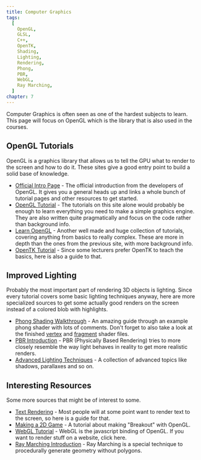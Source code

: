 ```yaml
---
title: Computer Graphics
tags:
  [
    OpenGL,
    GLSL,
    C++,
    OpenTK,
    Shading,
    Lighting,
    Rendering,
    Phong,
    PBR,
    WebGL,
    Ray Marching,
  ]
chapter: 7
---
```


Computer Graphics is often seen as one of the hardest subjects to learn. This page will focus on OpenGL which is the library that is also used in the courses.

## OpenGL Tutorials

OpenGL is a graphics library that allows us to tell the GPU what to render to the screen and how to do it. These sites give a good entry point to build a solid base of knowledge.

- [Official Intro Page](https://www.khronos.org/opengl/wiki/Getting_Started) - The official introduction from the developers of OpenGL. It gives you a general heads up and links a whole bunch of tutorial pages and other resources to get started.
- [OpenGL Tutorial](http://www.opengl-tutorial.org/beginners-tutorials/tutorial-1-opening-a-window/) - The tutorials on this site alone would probably be enough to learn everything you need to make a simple graphics engine. They are also written quite pragmatically and focus on the code rather than background info.
- [Learn OpenGL](https://learnopengl.com/Introduction) - Another well made and huge collection of tutorials, covering anything from basics to really complex. These are more in depth than the ones from the previous site, with more background info.
- [OpenTK Tutorial](https://opentk.net/learn/index.html) - Since some lecturers prefer OpenTK to teach the basics, here is also a guide to that.

## Improved Lighting

Probably the most important part of rendering 3D objects is lighting. Since every tutorial covers some basic lighting techniques anyway, here are more specialized sources to get some actually good renders on the screen instead of a colored blob with highlights.

- [Phong Shading Walkthrough](https://github.com/stackgl/glsl-lighting-walkthrough) - An amazing guide through an example phong shader with lots of comments. Don't forget to also take a look at the finished [vertex](https://github.com/stackgl/glsl-lighting-walkthrough/blob/master/lib/shaders/phong.vert) and [fragment](https://github.com/stackgl/glsl-lighting-walkthrough/blob/master/lib/shaders/phong.frag) shader files.
- [PBR Introduction](https://learnopengl.com/PBR/Theory) - PBR (Physically Based Rendering) tries to more closely resemble the way light behaves in reality to get more realistic renders.
- [Advanced Lighting Techniques](https://learnopengl.com/Advanced-Lighting/Advanced-Lighting) - A collection of advanced topics like shadows, parallaxes and so on.

## Interesting Resources

Some more sources that might be of interest to some.

- [Text Rendering](https://learnopengl.com/In-Practice/Text-Rendering) - Most people will at some point want to render text to the screen, so here is a guide for that.
- [Making a 2D Game](https://learnopengl.com/In-Practice/2D-Game/Breakout) - A tutorial about making "Breakout" with OpenGL.
- [WebGL Tutorial](https://developer.mozilla.org/en-US/docs/Web/API/WebGL_API/Tutorial) - WebGL is the javascript binding of OpenGL. If you want to render stuff on a website, click here.
- [Ray Marching Introduction](http://jamie-wong.com/2016/07/15/ray-marching-signed-distance-functions/) - Ray Marching is a special technique to procedurally generate geometry without polygons.
